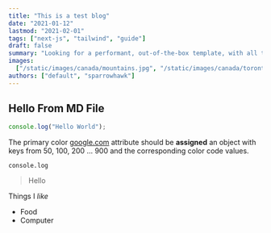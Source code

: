 ```yaml
---
title: "This is a test blog"
date: "2021-01-12"
lastmod: "2021-02-01"
tags: ["next-js", "tailwind", "guide"]
draft: false
summary: "Looking for a performant, out-of-the-box template, with all the best in web technology to support your blogging needs? Check out the Tailwind Nextjs Starter Blog template."
images:
  ["/static/images/canada/mountains.jpg", "/static/images/canada/toronto.jpg"]
authors: ["default", "sparrowhawk"]
---
```



## Hello From MD File

```js:tailwind.config.js
console.log("Hello World");
```

The primary color [google.com](https://google.com) attribute should be **assigned** an object with keys from 50, 100, 200 ... 900 and the corresponding color code values.


`console.log`

> Hello 

Things I *like*
 - Food
 - Computer